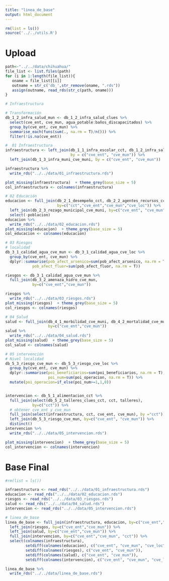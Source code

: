 ```yaml
---
title: "linea_de_base"
output: html_document
---
```



```r
rm(list = ls())
source('../../utils.R') 
```

# Upload
```r
path<-"../../data/chihuahua/"
file_list <- list.files(path)
for (i in 1:length(file_list)){
   oname = file_list[[i]]
   outname = str_c('db_',str_remove(oname, ".rds"))
   assign(outname, read_rds(str_c(path, oname)))
}

```


```r
# Infraestructura

# Transformación
db_1_2_infra_salud_mun <- db_1_2_infra_salud_clues %>%
  select(cve_ent, cve_mun, agua_potable:baños_discapacitados) %>% 
  group_by(cve_ent, cve_mun) %>% 
  summarise_each(funs(sum(., na.rm = T)/n())) %>% 
  filter(!is.na(cve_ent))

#  01 Infraestructura
infraestructura <- left_join(db_1_1_infra_escolar_cct, db_1_2_infra_salud_mun,
                             by = c("cve_ent", "cve_mun")) %>% 
  left_join(db_1_3_infra_muni_cve_muni, by = c("cve_ent", "cve_mun"))

infraestructura %>%
  write_rds("../../data/01_infraestructura.rds")

plot_missing(infraestructura)  + theme_grey(base_size = 5)
col_infraestructura <- colnames(infraestructura)
```


```r
# 02 Educación
educacion <- full_join(db_2_1_desempeño_cct, db_2_2_agentes_recursos_cct,
                       by=c("cct","cve_ent","cve_mun","cve_loc")) %>% 
  left_join(db_2_3_rezago_municipal_cve_muni, by=c("cve_ent", "cve_mun")) %>% 
  select(-poblacion)
educacion %>%
  write_rds("../../data/02_educacion.rds")
plot_missing(educacion)  + theme_grey(base_size = 5)
col_educacion <- colnames(educacion)
```

```r
# 03 Riesgos
# localidad
db_3_1_calidad_agua_cve_mun <- db_3_1_calidad_agua_cve_loc %>% 
  group_by(cve_ent, cve_mun) %>% 
  dplyr::summarise(pob_afect_arsenico=sum(pob_afect_arsenico, na.rm = T),
            pob_afect_fluor=sum(pob_afect_fluor, na.rm = T))

riesgos <- db_3_1_calidad_agua_cve_mun %>% 
  full_join(db_3_2_amenaza_hidro_cve_mun,
            by=c("cve_ent","cve_mun"))

riesgos %>%
  write_rds("../../data/03_riesgos.rds")
plot_missing(riesgos)  + theme_grey(base_size = 5)
col_riesgos <- colnames(riesgos)
```

```r
# 04 Salud
salud <- full_join(db_4_1_morbilidad_cve_muni, db_4_2_mortalidad_cve_muni,
                   by=c("cve_ent","cve_mun"))
salud %>%
  write_rds("../../data/04_salud.rds")
plot_missing(salud)  + theme_grey(base_size = 5)
col_salud <- colnames(salud)
```

```r
# 05 intervención
# Nivel localidad
db_5_3_riesgo_cve_mun <- db_5_3_riesgo_cve_loc %>% 
  group_by(cve_ent, cve_mun) %>% 
  dplyr::summarise(poi_beneficiarios=sum(poi_beneficiarios, na.rm = T),
                   poi_num=sum(poi_operacion, na.rm = T)) %>% 
  mutate(poi_operacion=if_else(poi_num>=1,1,0))


intervencion <- db_5_1_alimentacion_cct %>%
  full_join(select(db_5_2_talleres_clues_cct, cct, talleres),
            by=c("cct")) %>%
  # obtener cve_ent y cve_mun
  full_join(select(infraestructura, cct, cve_ent, cve_mun), by ="cct") %>% 
  left_join(db_5_3_riesgo_cve_mun, by=c("cve_ent", "cve_mun")) %>% 
  distinct()
intervencion %>%
  write_rds("../../data/05_intervencion.rds")

plot_missing(intervencion)  + theme_grey(base_size = 5)
col_intervencion <- colnames(intervencion)
```


# Base Final
```r
#rm(list = ls())

infraestructura <- read_rds("../../data/01_infraestructura.rds")
educacion <- read_rds("../../data/02_educacion.rds")
riesgos <- read_rds("../../data/03_riesgos.rds")
salud <- read_rds("../../data/04_salud.rds")
intervencion <- read_rds("../../data/05_intervencion.rds")

# linea_de_base
linea_de_base <- full_join(infraestructura, educacion, by=c("cve_ent","cve_mun","cct", "cve_loc")) %>% 
  left_join(riesgos, by=c("cve_ent","cve_mun")) %>% 
  left_join(salud, by=c("cve_ent","cve_mun")) %>% 
  full_join(intervencion, by=c("cve_ent","cve_mun", "cct")) %>% 
  select(colnames(infraestructura),
         setdiff(colnames(educacion), c("cve_ent", "cve_mun", "cve_loc", "cct")),
         setdiff(colnames(riesgos), c("cve_ent", "cve_mun")),
         setdiff(colnames(salud), c("cve_ent", "cve_mun")),
         setdiff(colnames(intervencion), c("cve_ent", "cve_mun", "cve_loc", "cct"))) 

linea_de_base %>% 
  write_rds("../../data/linea_de_base.rds")


```
